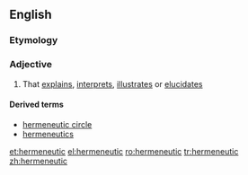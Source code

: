 ==English==

===Etymology===
{{rfe|lang=en}}

===Adjective===
{{en-adj}}

# That [[explain]]s, [[interpret]]s, [[illustrate]]s or [[elucidate]]s

====Derived terms====
* [[hermeneutic circle]]
* [[hermeneutics]]

[[et:hermeneutic]]
[[el:hermeneutic]]
[[ro:hermeneutic]]
[[tr:hermeneutic]]
[[zh:hermeneutic]]